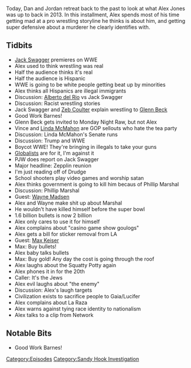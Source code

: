 {{DEFAULTSORT:
    #_EPISODE_0317:February 19-20, 2013
}}{{Episode
    | title             = February 19-20, 2013
    | caption           = Listen to this episode on [https://knowledgefight.libsyn.com/knowledge-fight-february-19-20-2013 Libsyn] [https://open.spotify.com/episode/1FZ0k97J5qn1ZD8MqmqVbC Spotify], Read the [[Transcript/317: February 19-20, 2013|Unofficial Transcript]]
    | episodeNumber     = 317
    | length            = 01:44:26
    | airDate           = July 5, 2019
    | coverageStartDate = February 19, 2013
    | coverageEndDate   = February 20, 2013
    | episodeType       = [[:Category:Sandy Hook Investigation|Sandy Hook Investigation]]
    | appearance        = [[Jack Swagger]], [[Zeb Coulter]], [[Alberto del Rio]], [[Glenn Beck]], [[Vince McMahon]], [[Linda McMahon]], [[Paul Joseph Watson]], [[Phillip Marshal]], [[Wayne Madsen]], [[Max Keiser]]
    | previousEpisode   = [[316: July 1, 2019]]
    | nextEpisode       = [[318: July 5, 2019]]
}}

{{Stub}}

Today, Dan and Jordan retreat back to the past to look at what Alex Jones was up to back in 2013. In this installment, Alex spends most of his time getting mad at a pro wrestling storyline he thinks is about him, and getting super defensive about a murderer he clearly identifies with.

==Tidbits==

*[[Jack Swagger]] premieres on WWE
*Alex used to think wrestling was real
*Half the audience thinks it's real
*Half the audience is Hispanic
*WWE is going to be white people getting beat up by minorities
*Alex thinks all Hispanics are illegal immigrants
*Discussion: [[Alberto del Rio]] vs Jack Swagger
*Discussion: Racist wrestling stories
*Jack Swagger and [[Zeb Coulter]] explain wrestling to [[Glenn Beck]]
*Good Work Barnes!
*Glenn Beck gets invited to Monday Night Raw, but not Alex
*Vince and [[Linda McMahon]] are GOP sellouts who hate the tea party
*Discussion: Linda McMahon's Senate runs
*Discussion: Trump and WWE
*Boycot WWE! They're bringing in illegals to take your guns
*[[Globalists]] are for it, I'm against it
*PJW does report on Jack Swagger
*Major headline: Zepplin reunion
*I'm just reading off of Drudge
*School shooters play video games and worship satan
*Alex thinks government is going to kill him becaus of Phillip Marshal
*Discussion: Phillip Marshal
*Guest: [[Wayne Madsen]]
*Alex and Wayne make shit up about Marshal
*He wouldn't have killed himself before the super bowl
*1.6 billion bullets is now 2 billion
*Alex only cares to use it for himself
*Alex complains about "casino game show goulogs"
*Alex gets a bill for sticker removal from LA
*Guest: [[Max Keiser]]
*Max: Buy bullets!
*Alex baby talks bullets
*Max: Buy gold! Any day the cost is going through the roof
*Alex laughs about the Squatty Potty again
*Alex phones it in for the 20th
*Caller: It's the Jews
*Alex evil laughs about "the enemy"
*Discussion: Alex's laugh targets
*Civilization exists to sacrifice people to Gaia/Lucifer
*Alex complains about La Raza
*Alex warns against tying race identity to nationalism
*Alex talks to a clip from Network

==Notable Bits==

*Good Work Barnes!

[[Category:Episodes]]
[[Category:Sandy Hook Investigation]]
